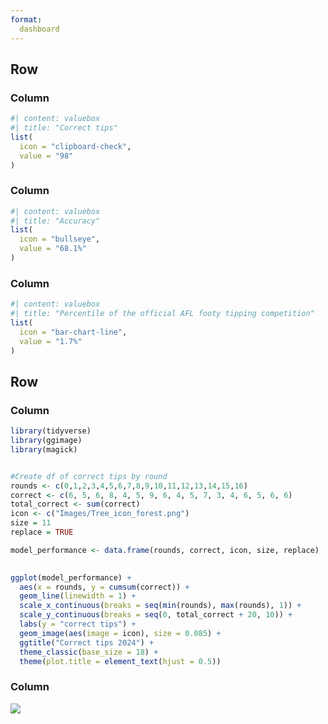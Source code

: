 ```yaml
---
format: 
  dashboard
---
```


## Row

### Column

```r
#| content: valuebox
#| title: "Correct tips"
list(
  icon = "clipboard-check",
  value = "98"
)

```

### Column

```r
#| content: valuebox
#| title: "Accuracy"
list(
  icon = "bullseye", 
  value = "68.1%"
)

```


### Column

```r
#| content: valuebox
#| title: "Percentile of the official AFL footy tipping competition"
list(
  icon = "bar-chart-line", 
  value = "1.7%"
)

```

## Row

### Column

```r
library(tidyverse)
library(ggimage)
library(magick)


#Create df of correct tips by round
rounds <- c(0,1,2,3,4,5,6,7,8,9,10,11,12,13,14,15,16)
correct <- c(6, 5, 6, 8, 4, 5, 9, 6, 4, 5, 7, 3, 4, 6, 5, 6, 6)
total_correct <- sum(correct)
icon <- c("Images/Tree_icon_forest.png")
size = 11 
replace = TRUE

model_performance <- data.frame(rounds, correct, icon, size, replace)
  

ggplot(model_performance) +
  aes(x = rounds, y = cumsum(correct)) +
  geom_line(linewidth = 1) +
  scale_x_continuous(breaks = seq(min(rounds), max(rounds), 1)) +
  scale_y_continuous(breaks = seq(0, total_correct + 20, 10)) +
  labs(y = "correct tips") +
  geom_image(aes(image = icon), size = 0.085) +
  ggtitle("Correct tips 2024") +
  theme_classic(base_size = 18) +
  theme(plot.title = element_text(hjust = 0.5))

```

### Column 
![](Images/21_logo.png){fig-align="center"}
